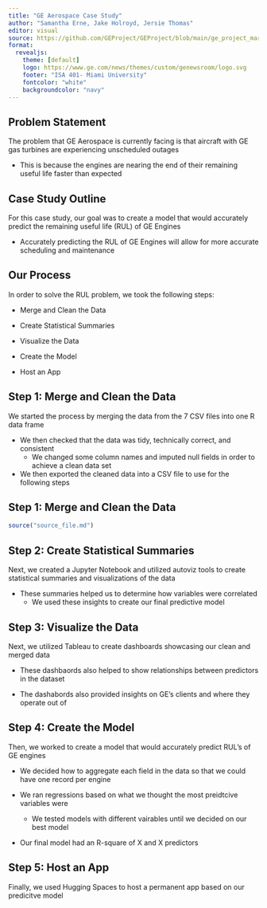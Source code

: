 ```yaml
---
title: "GE Aerospace Case Study"
author: "Samantha Erne, Jake Holroyd, Jersie Thomas"
editor: visual
source: https://github.com/GEProject/GEProject/blob/main/ge_project_markdown.Rmd
format:
  revealjs: 
    theme: [default]
    logo: https://www.ge.com/news/themes/custom/genewsroom/logo.svg
    footer: "ISA 401- Miami University"
    fontcolor: "white"
    backgroundcolor: "navy"
---
```


## Problem Statement

The problem that GE Aerospace is currently facing is that aircraft with GE gas turbines are experiencing unscheduled outages

-   This is because the engines are nearing the end of their remaining useful life faster than expected

## Case Study Outline {background-image="https://www.ge.com/content/dam/gepower-new/global/en_US/images/gas-new-site/products/gas-turbines/7f/hero-7f-gas-turbine.png" background-size="500px" background-position="50% 75%"}

For this case study, our goal was to create a model that would accurately predict the remaining useful life (RUL) of GE Engines

-   Accurately predicting the RUL of GE Engines will allow for more accurate scheduling and maintenance

## Our Process

In order to solve the RUL problem, we took the following steps:

-   Merge and Clean the Data

-   Create Statistical Summaries

-   Visualize the Data

-   Create the Model

-   Host an App

## Step 1: Merge and Clean the Data

We started the process by merging the data from the 7 CSV files into one R data frame

-   We then checked that the data was tidy, technically correct, and consistent
    -   We changed some column names and imputed null fields in order to achieve a clean data set
-   We then exported the cleaned data into a CSV file to use for the following steps

## Step 1: Merge and Clean the Data

```r
source("source_file.md")
```

## Step 2: Create Statistical Summaries

Next, we created a Jupyter Notebook and utilized autoviz tools to create statistical summaries and visualizations of the data

-   These summaries helped us to determine how variables were correlated
    -   We used these insights to create our final predictive model

## Step 3: Visualize the Data

Next, we utilized Tableau to create dashboards showcasing our clean and merged data

-   These dashbaords also helped to show relationships between predictors in the dataset

-   The dashabords also provided insights on GE's clients and where they operate out of

## Step 4: Create the Model

Then, we worked to create a model that would accurately predict RUL's of GE engines

-   We decided how to aggregate each field in the data so that we could have one record per engine

-   We ran regressions based on what we thought the most preidtcive variables were

    -   We tested models with different vairables until we decided on our best model

-   Our final model had an R-square of X and X predictors

## Step 5: Host an App

Finally, we used Hugging Spaces to host a permanent app based on our predicitve model
